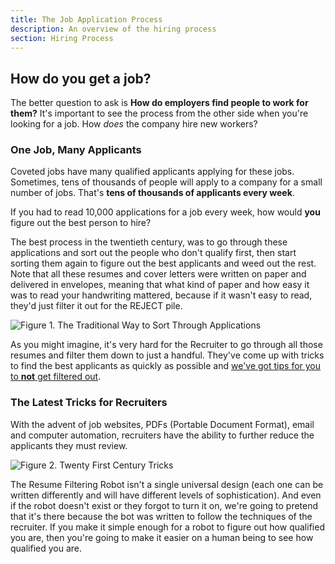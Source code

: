 ```yaml
---
title: The Job Application Process
description: An overview of the hiring process
section: Hiring Process
---
```


## How do you get a job? 

The better question to ask is **How do employers find people to work for them?** It's important to see the process from the other side when you're looking for a job. How *does* the company hire new workers?

### One Job, Many Applicants

Coveted jobs have many qualified applicants applying for these jobs. Sometimes, tens of thousands of people will apply to a company for a small number of jobs. That's **tens of thousands of applicants every week**. 

If you had to read 10,000 applications for a job every week, how would **you** figure out the best person to hire?

The best process in the twentieth century, was to go through these applications and sort out the people who don't qualify first, then start sorting them again to figure out the best applicants and weed out the rest. Note that all these resumes and cover letters were written on paper and delivered in envelopes, meaning that what kind of paper and how easy it was to read your handwriting mattered, because if it wasn't easy to read, they'd just filter it out for the REJECT pile.

![Figure 1. The Traditional Way to Sort Through Applications](./assets/older-filtering-resumes.jpg)

As you might imagine, it's very hard for the Recruiter to go through all those resumes and filter them down to just a handful. They've come up with tricks to find the best applicants as quickly as possible and [we've got tips for you to **not** get filtered out](/common-ideas/recruiters-are-busy/).

### The Latest Tricks for Recruiters

With the advent of job websites, PDFs (Portable Document Format), email and computer automation, recruiters have the ability to further reduce the applicants they must review.

![Figure 2. Twenty First Century Tricks](./assets/modern-resume-filtering.jpg)

The Resume Filtering Robot isn't a single universal design (each one can be written differently and will have different levels of sophistication). And even if the robot doesn't exist or they forgot to turn it on, we're going to pretend that it's there because the bot was written to follow the techniques of the recruiter. 
If you make it simple enough for a robot to figure out how qualified you are, then you're going to make it easier on a human being to see how qualified you are.
